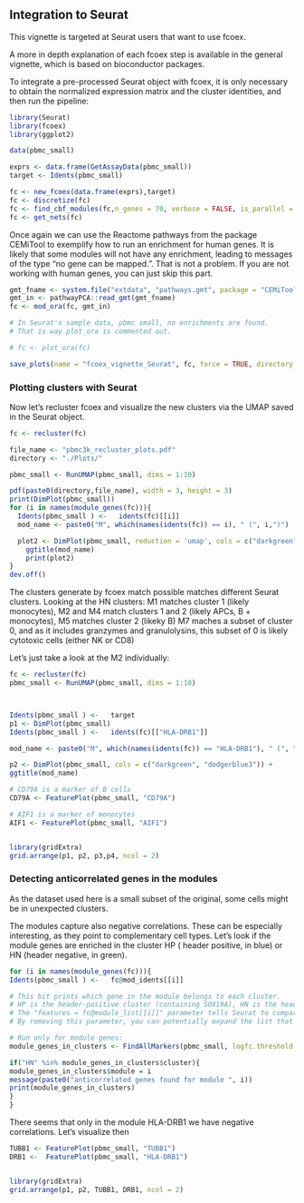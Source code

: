 ## Integration to Seurat 

This vignette is targeted at Seurat users that want to use fcoex. 

A more in depth explanation of each fcoex step is available in the general vignette, which is based on bioconductor packages.

To integrate a pre-processed Seurat object with fcoex, it is only necessary to obtain the normalized expression matrix and the cluster identities, and then run the pipeline:

```r
library(Seurat)
library(fcoex)
library(ggplot2)

data(pbmc_small)

exprs <- data.frame(GetAssayData(pbmc_small))
target <- Idents(pbmc_small)

fc <- new_fcoex(data.frame(exprs),target)
fc <- discretize(fc)
fc <- find_cbf_modules(fc,n_genes = 70, verbose = FALSE, is_parallel = FALSE)
fc <- get_nets(fc)
```

Once again we can use the Reactome pathways from the package CEMiTool to exemplify how to run an enrichment for human genes.
It is likely that some modules will not have any enrichment, leading to messages of the type "no gene can be mapped.". 
That is not a problem.
If you are not working with human genes, you can just skip this part.

```r
gmt_fname <- system.file("extdata", "pathways.gmt", package = "CEMiTool")
gmt_in <- pathwayPCA::read_gmt(gmt_fname)
fc <- mod_ora(fc, gmt_in)

# In Seurat's sample data, pbmc small, no enrichments are found. 
# That is way plot_ora is commented out.

# fc <- plot_ora(fc)
```

```r
save_plots(name = "fcoex_vignette_Seurat", fc, force = TRUE, directory = "./Plots")
```


### Plotting clusters with  Seurat
Now let's recluster fcoex and visualize the new clusters via the UMAP saved in the Seurat object.
```r

fc <- recluster(fc) 

file_name <- "pbmc3k_recluster_plots.pdf"
directory <- "./Plots/"

pbmc_small <- RunUMAP(pbmc_small, dims = 1:10)

pdf(paste0(directory,file_name), width = 3, height = 3)
print(DimPlot(pbmc_small))
for (i in names(module_genes(fc))){
  Idents(pbmc_small ) <-   idents(fc)[[i]]
  mod_name <- paste0("M", which(names(idents(fc)) == i), " (", i,")")

  plot2 <- DimPlot(pbmc_small, reduction = 'umap', cols = c("darkgreen", "dodgerblue3")) +
    ggtitle(mod_name) 
    print(plot2)
}
dev.off()
```


The clusters generate by fcoex match possible matches different Seurat clusters. Looking at the HN clusters:
M1 matches cluster 1 (likely monocytes), 
M2 and M4 match  clusters 1 and 2 (likely APCs, B + monocytes),
M5 matches cluster 2 (likeky B)
M7 maches a subset of cluster 0, and as it includes granzymes and granulolysins, this subset of 0 is likely cytotoxic cells (either NK or CD8)

Let's just take a look at the M2 individually:
  
  
  ```r
fc <- recluster(fc) 
pbmc_small <- RunUMAP(pbmc_small, dims = 1:10)



Idents(pbmc_small ) <-   target
p1 <- DimPlot(pbmc_small)
Idents(pbmc_small ) <-   idents(fc)[["HLA-DRB1"]]

mod_name <- paste0("M", which(names(idents(fc)) == "HLA-DRB1"), " (", "HLA-DRB1",")")

p2 <- DimPlot(pbmc_small, cols = c("darkgreen", "dodgerblue3")) +
  ggtitle(mod_name) 

# CD79A is a marker of B cells
CD79A <- FeaturePlot(pbmc_small, "CD79A")

# AIF1 is a marker of monocytes
AIF1 <- FeaturePlot(pbmc_small, "AIF1")


library(gridExtra)
grid.arrange(p1, p2, p3,p4, ncol = 2)

```


### Detecting anticorrelated genes in the modules

As the dataset used here is a small subset of the original, some cells might be in unexpected clusters.

The modules capture also negative correlations. These can be especially interesting, as they point to complementary cell types.
Let's look if the module genes are enriched in the cluster HP ( header positive, in blue) or HN (header negative, in green).


```r

for (i in names(module_genes(fc))){
Idents(pbmc_small ) <-   fc@mod_idents[[i]]

# This bit prints which gene in the module belongs to each cluster. 
# HP is the header-positive cluster (containing SOX19A), HN is the header negative cluster (not containing SOX19A)
# The "features = fc@module_list[[i]]" parameter tells Seurat to compare only the genes in the module "i"
# By removing this parameter, you can potentially expand the list that was retrieved originally by fcoex

# Run only for module genes:
module_genes_in_clusters <- FindAllMarkers(pbmc_small, logfc.threshold = 1, only.pos = TRUE, features = fc@module_list[[i]] )

if("HN" %in% module_genes_in_clusters$cluster){
module_genes_in_clusters$module = i
message(paste0("anticorrelated genes found for module ", i))
print(module_genes_in_clusters) 
}
}
```

There seems that only in the module HLA-DRB1 we have negative correlations. Let's visualize then

```r
TUBB1 <- FeaturePlot(pbmc_small, "TUBB1")
DRB1 <-  FeaturePlot(pbmc_small, "HLA-DRB1")


library(gridExtra)
grid.arrange(p1, p2, TUBB1, DRB1, ncol = 2)

```


